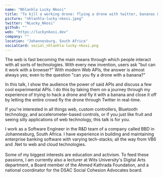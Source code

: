 ```yaml
---
name: "Nhlanhla Lucky Nkosi"
title: "To kill a working drone: flying a drone with twitter, bananas & Web APIs"
picture: "nhlanhla-lucky-nkosi.jpeg"
twitter: "NLucky_Nkosi"
github: ""
web: "https://luckynkosi.dev"
company: ""
location: "Johannesburg, South Africa"
socialCard: social_nhlanhla-lucky-nkosi.png
---
```



<Youtube
  src="2vg1tlvETt0"
  title="To kill a working drone: flying a drone with twitter, bananas & Web APIs"
/>

<p>
  The web is fast becoming the main means through which people interact with all sorts of technologies. With every new invention, users ask "but can it work with a browser?"  With modern Web APIs, the answer is almost always yes; even to the question "can you fly a drone with a banana?"
</p>
<p>
  In this talk, I show the audience the power of said APIs and discuss a few cool experimental APIs. I do this by taking them on a journey through my experience of trying to hack a drone and fly it with a banana and close it off by letting the entire crowd fly the drone through Twitter in real-time.
</p>
<p>
  If you're interested in all things web, custom controllers, Bluetooth technology, and accelerometer-based controls, or if you just like fruit and seeing silly applications of web technology, this talk is for you.
</p>

<p>
  I work as a Software Engineer in the R&D team of a company called BBD in Johannesburg, South Africa. I have experience in building and maintaining enterprise banking software with varying tech-stacks; all the way from VB6 and .Net to web and cloud technologies.
  <br /><br />
  Some of my biggest interests are education and activism. To feed these passions, I am currently also a lecturer at Wits University's Digital Arts department, a Board member of the Ahmed Kathrada Foundation, and a national coordinator for the DSAC Social Cohesion Advocates board.
</p>
